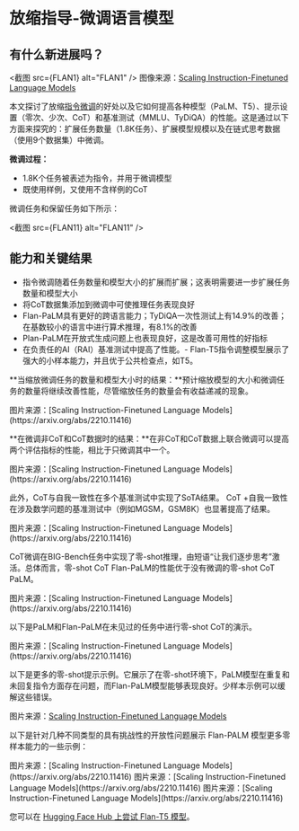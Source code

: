 # 放缩指导-微调语言模型


## 有什么新进展吗？

<截图 src={FLAN1} alt="FLAN1" />
图像来源：[Scaling Instruction-Finetuned Language Models](https://arxiv.org/abs/2210.11416)

本文探讨了放缩[指令微调](https://arxiv.org/pdf/2109.01652.pdf)的好处以及它如何提高各种模型（PaLM、T5）、提示设置（零次、少次、CoT）和基准测试（MMLU、TyDiQA）的性能。这是通过以下方面来探究的：扩展任务数量（1.8K任务）、扩展模型规模以及在链式思考数据（使用9个数据集）中微调。

**微调过程：**
- 1.8K个任务被表述为指令，并用于微调模型
- 既使用样例，又使用不含样例的CoT

微调任务和保留任务如下所示：

<截图 src={FLAN11} alt="FLAN11" />

## 能力和关键结果

- 指令微调随着任务数量和模型大小的扩展而扩展；这表明需要进一步扩展任务数量和模型大小
- 将CoT数据集添加到微调中可使推理任务表现良好
- Flan-PaLM具有更好的跨语言能力；TyDiQA一次性测试上有14.9%的改善；在基数较小的语言中进行算术推理，有8.1%的改善
- Plan-PaLM在开放式生成问题上也表现良好，这是改善可用性的好指标
- 在负责任的AI（RAI）基准测试中提高了性能。- Flan-T5指令调整模型展示了强大的小样本能力，并且优于公共检查点，如T5。

**当缩放微调任务的数量和模型大小时的结果：**预计缩放模型的大小和微调任务的数量将继续改善性能，尽管缩放任务的数量会有收益递减的现象。

<Screenshot src={FLAN2} alt="FLAN2" />
图片来源：[Scaling Instruction-Finetuned Language Models](https://arxiv.org/abs/2210.11416)

**在微调非CoT和CoT数据时的结果：**在非CoT和CoT数据上联合微调可以提高两个评估指标的性能，相比于只微调其中一个。

<Screenshot src={FLAN3} alt="FLAN3" />
图片来源：[Scaling Instruction-Finetuned Language Models](https://arxiv.org/abs/2210.11416)

此外，CoT与自我一致性在多个基准测试中实现了SoTA结果。 CoT +自我一致性在涉及数学问题的基准测试中（例如MGSM，GSM8K）也显著提高了结果。

<Screenshot src={FLAN4} alt="FLAN4" />
图片来源：[Scaling Instruction-Finetuned Language Models](https://arxiv.org/abs/2210.11416)

CoT微调在BIG-Bench任务中实现了零-shot推理，由短语“让我们逐步思考”激活。总体而言，零-shot CoT Flan-PaLM的性能优于没有微调的零-shot CoT PaLM。

<Screenshot src={FLAN6} alt="FLAN6" />
图片来源：[Scaling Instruction-Finetuned Language Models](https://arxiv.org/abs/2210.11416)

以下是PaLM和Flan-PaLM在未见过的任务中进行零-shot CoT的演示。

<Screenshot src={FLAN5} alt="FLAN5" />
图片来源：[Scaling Instruction-Finetuned Language Models](https://arxiv.org/abs/2210.11416)

以下是更多的零-shot提示示例。它展示了在零-shot环境下，PaLM模型在重复和未回复指令方面存在问题，而Flan-PaLM模型能够表现良好。少样本示例可以缓解这些错误。

<Screenshot src={FLAN7} alt="FLAN7" />图片来源：[Scaling Instruction-Finetuned Language Models](https://arxiv.org/abs/2210.11416)

以下是针对几种不同类型的具有挑战性的开放性问题展示 Flan-PALM 模型更多零样本能力的一些示例：

<Screenshot src={FLAN8} alt="FLAN8" />
图片来源：[Scaling Instruction-Finetuned Language Models](https://arxiv.org/abs/2210.11416)


<Screenshot src={FLAN9} alt="FLAN9" />
图片来源：[Scaling Instruction-Finetuned Language Models](https://arxiv.org/abs/2210.11416)

<Screenshot src={FLAN10} alt="FLAN10" />
图片来源：[Scaling Instruction-Finetuned Language Models](https://arxiv.org/abs/2210.11416)

您可以在 [Hugging Face Hub 上尝试 Flan-T5 模型](https://huggingface.co/google/flan-t5-xxl)。